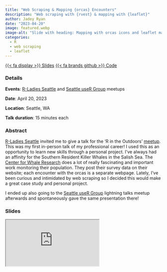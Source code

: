 ```yaml
---
title: "Web Scraping & Mapping {orcas} Encounters"
description: "Web scraping with {rvest} & mapping with {leaflet}"
author: Jadey Ryan
date: "2023-04-20"
image: featured.webp
image-alt: "Slide with heading: Mapping with orcas icons and leaflet map."
categories:
  - R
  - web scraping
  - leaflet
---
```


<span class="listing-btn-group">
<a href="https://jadeynryan.github.io/orcas/" class="btn" role="button">{{< fa display >}} Slides</a> <a href="https://github.com/jadeynryan/orcas" class="btn" role="button">{{< fa brands github >}} Code</a> 
</span>

### Details

**Events**: [R-Ladies Seattle](https://rladiesseattle.org/) and [Seattle useR Group](https://www.meetup.com/seattle-user) meetups

**Date**: April 20, 2023

**Location**: Seattle, WA

**Talk duration**: 15 minutes each

### Abstract

[R-Ladies Seattle](https://rladiesseattle.org/) invited me to give a talk for the ‘R in the Outdoors’ [meetup](https://www.meetup.com/rladies-seattle/). This was my first in-person talk of my professional career! I used this as an opportunity to learn new skills through a personal project. I’ve always had an affinity for the Southern Resident Killer Whales in the Salish Sea. The [Center for Whale Research](https://www.whaleresearch.com/) does a lot of really fascinating and important work monitoring their population. They post their survey data on their website; each encounter with the orcas is a separate webpage. Lately, I’ve been curious and intimidated by web scraping so I decided this would make a great case study and personal project.

I ended up also going to the [Seattle useR Group](https://www.meetup.com/seattle-user) lightning talks meetup afterwards and spontaneously gave the same presentation there!

### Slides

<iframe class="slides" src="https://jadeynryan.github.io/orcas/"></iframe>

